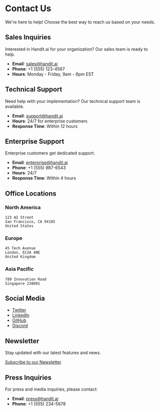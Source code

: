 # Contact Us

We're here to help! Choose the best way to reach us based on your needs.

## Sales Inquiries

Interested in Handit.ai for your organization? Our sales team is ready to help.

- **Email**: sales@handit.ai
- **Phone**: +1 (555) 123-4567
- **Hours**: Monday - Friday, 9am - 6pm EST

## Technical Support

Need help with your implementation? Our technical support team is available.

- **Email**: support@handit.ai
- **Hours**: 24/7 for enterprise customers
- **Response Time**: Within 12 hours

## Enterprise Support

Enterprise customers get dedicated support.

- **Email**: enterprise@handit.ai
- **Phone**: +1 (555) 987-6543
- **Hours**: 24/7
- **Response Time**: Within 4 hours

## Office Locations

### North America
```
123 AI Street
San Francisco, CA 94105
United States
```

### Europe
```
45 Tech Avenue
London, EC2A 4NE
United Kingdom
```

### Asia Pacific
```
789 Innovation Road
Singapore 238801
```

## Social Media

- [Twitter](https://twitter.com/handit)
- [LinkedIn](https://linkedin.com/company/handit)
- [GitHub](https://github.com/Handit-AI/handit.ai)
- [Discord](https://discord.gg/wZbW9Bu5)

## Newsletter

Stay updated with our latest features and news.

[Subscribe to our Newsletter](https://handit.ai/newsletter)

## Press Inquiries

For press and media inquiries, please contact:

- **Email**: press@handit.ai
- **Phone**: +1 (555) 234-5678 